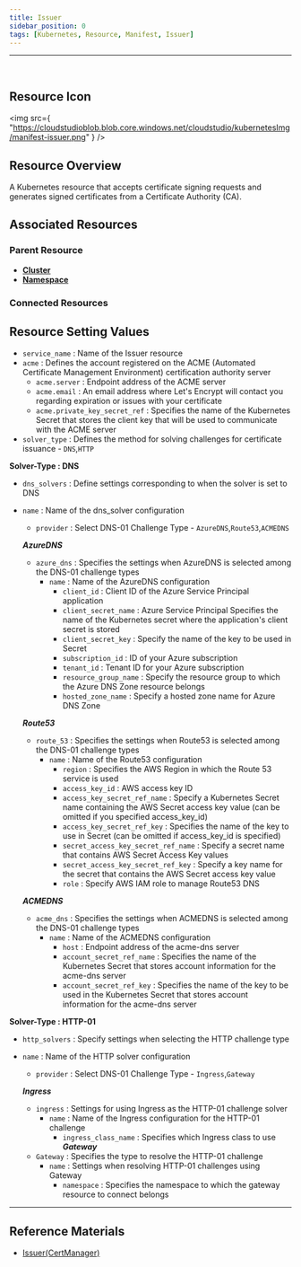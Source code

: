 ```yaml
---
title: Issuer
sidebar_position: 0
tags: [Kubernetes, Resource, Manifest, Issuer]
---
```



<hr />
<br />


## Resource Icon

<img
    src={
        "https://cloudstudioblob.blob.core.windows.net/cloudstudio/kubernetesImg/manifest-issuer.png"
    }
/>

## Resource Overview

A Kubernetes resource that accepts certificate signing requests and generates signed certificates from a Certificate Authority (CA).

## Associated Resources

### Parent Resource

-   [**Cluster**](https://docs.cstudio.app/en/docs/resource/kubernetes/Base/Cluster)
-   [**Namespace**](https://docs.cstudio.app/en/docs/resource/kubernetes/Core/Namespace)

### Connected Resources



## Resource Setting Values

-   `service_name` : Name of the Issuer resource
-   `acme` : Defines the account registered on the ACME (Automated Certificate Management Environment) certification authority server
    -   `acme.server` : Endpoint address of the ACME server
    -   `acme.email` : An email address where Let's Encrypt will contact you regarding expiration or issues with your certificate
    -   `acme.private_key_secret_ref` : Specifies the name of the Kubernetes Secret that stores the client key that will be used to communicate with the ACME server
-   `solver_type` : Defines the method for solving challenges for certificate issuance - `DNS`,`HTTP`

**Solver-Type : DNS**
-   `dns_solvers` : Define settings corresponding to when the solver is set to DNS
-   `name` : Name of the dns_solver configuration
    -   `provider` : Select DNS-01 Challenge Type - `AzureDNS`,`Route53`,`ACMEDNS` 

    ***AzureDNS***
    -   `azure_dns` : Specifies the settings when AzureDNS is selected among the DNS-01 challenge types
        -   `name` : Name of the AzureDNS configuration
            -   `client_id` : Client ID of the Azure Service Principal application
            -   `client_secret_name` : Azure Service Principal Specifies the name of the Kubernetes secret where the application's client secret is stored
            -   `client_secret_key` : Specify the name of the key to be used in Secret
            -   `subscription_id` : ID of your Azure subscription
            -   `tenant_id` : Tenant ID for your Azure subscription
            -   `resource_group_name` : Specify the resource group to which the Azure DNS Zone resource belongs
            -   `hosted_zone_name` : Specify a hosted zone name for Azure DNS Zone

    ***Route53***        
    -   `route_53` : Specifies the settings when Route53 is selected among the DNS-01 challenge types
        -   `name` : Name of the Route53 configuration
            -   `region` : Specifies the AWS Region in which the Route 53 service is used
            -   `access_key_id` : AWS access key ID
            -   `access_key_secret_ref_name` : Specify a Kubernetes Secret name containing the AWS Secret access key value (can be omitted if you specified access_key_id)
            -   `access_key_secret_ref_key` : Specifies the name of the key to use in Secret (can be omitted if access_key_id is specified)
            -   `secret_access_key_secret_ref_name` : Specify a secret name that contains AWS Secret Access Key values
            -   `secret_access_key_secret_ref_key` : Specify a key name for the secret that contains the AWS Secret access key value
            -   `role` : Specify AWS IAM role to manage Route53 DNS

    ***ACMEDNS***          
    -   `acme_dns` : Specifies the settings when ACMEDNS is selected among the DNS-01 challenge types
        -   `name` : Name of the ACMEDNS configuration
            -   `host` : Endpoint address of the acme-dns server
            -   `account_secret_ref_name` : Specifies the name of the Kubernetes Secret that stores account information for the acme-dns server
            -   `account_secret_ref_key` : Specifies the name of the key to be used in the Kubernetes Secret that stores account information for the acme-dns server

**Solver-Type : HTTP-01**
-   `http_solvers` : Specify settings when selecting the HTTP challenge type
-   `name` : Name of the HTTP solver configuration
    -   `provider` : Select DNS-01 Challenge Type - `Ingress`,`Gateway`

    ***Ingress***
    -   `ingress` : Settings for using Ingress as the HTTP-01 challenge solver
        -   `name` : Name of the Ingress configuration for the HTTP-01 challenge
            -   `ingress_class_name` : Specifies which Ingress class to use
    ***Gateway***
    -   `Gateway` : Specifies the type to resolve the HTTP-01 challenge
        -   `name` : Settings when resolving HTTP-01 challenges using Gateway
            -   `namespace` : Specifies the namespace to which the gateway resource to connect belongs
            

---

## Reference Materials

-   [Issuer(CertManager)](https://cert-manager.io/en/docs/concepts/issuer/)


